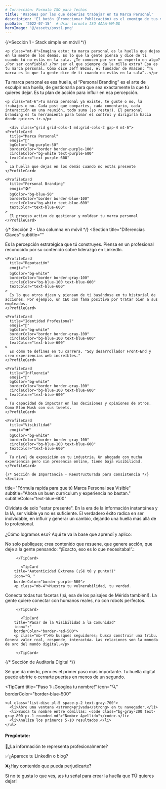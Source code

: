 ```yaml
---
# Corrección: Formato ISO para fechas
title: 'Razones por las que deberias trabajar en tu Marca Personal'
description: 'El botón (Promocionar Publicación) es el enemigo de tus ventas'
pubDate: '2022-07-15'  # Usar formato ISO AAAA-MM-DD
heroImage: '@/assets/post1.png'
---
```



   {/*Sección 1 - Stack simple en móvil */}
 <Section 
  title="¿Qué es la Marca Personal?" 
  subtitle="(¡Te lo cuento fácil!)"
  subtitleColor="text-gray-600">

    <p class="mt-8">Imagina esto: tu marca personal es la huella que dejas en la mente de los demás. Es lo que la gente piensa y dice de ti cuando tú no estás en la sala. ¿Te conocen por ser un experto en algo? ¿Por ser confiable? ¿Por ser el que siempre da la milla extra? Esa es tu marca personal. Como dice Jeff Bezos, el fundador de Amazon: “Tu marca es lo que la gente dice de ti cuando no estás en la sala”..</p>


<div class="mt-6 bg-green-50 p-4 rounded-lg">
      <p class="text-green-700 font-medium">Tu marca personal es esa huella, el “Personal Branding” es el arte de esculpir esa huella, de gestionarla para que sea exactamente la que tú quieres dejar. Es tu plan de acción para influir en esa percepción.</p>
    </div>

    <p class="mt-6">Tu marca personal ya existe, te guste o no, la trabajes o no. Cada post que compartes, cada comentario, cada interacción en una reunión… todo suma (¡o resta!). El personal branding es tu herramienta para tomar el control y dirigirla hacia donde quieres ir.</p>

      <div class="grid grid-cols-1 md:grid-cols-2 gap-4 mt-6">
    <ProfileCard 
      title="Marca Personal" 
      emoji="🎯"
      bgColor="bg-purple-50"
      borderColor="border border-purple-100"
      circleColor="bg-white text-purple-600"
      textColor="text-purple-600"
    >
      La huella que dejas en los demás cuando no estás presente
    </ProfileCard>
    
    <ProfileCard 
      title="Personal Branding" 
      emoji="🛠️"
      bgColor="bg-blue-50"
      borderColor="border border-blue-100"
      circleColor="bg-white text-blue-600"
      textColor="text-blue-600"
    >
      El proceso activo de gestionar y moldear tu marca personal
    </ProfileCard>
  </div>

</Section>

{/* Sección 2 - Una columna en móvil */}
     <Section 
  title="Diferencias Claves" 
  subtitle=""
 
>
  <div class="space-y-4 sm:grid sm:grid-cols-2 sm:gap-4 sm:space-y-0">
    <ProfileCard 
      title="Marca Personal" 
      emoji="🎯"
      bgColor="bg-white"
      borderColor="border border-gray-100"
      circleColor="bg-blue-100 text-blue-600"
      textColor="text-blue-600"
    >
      Es la percepción estratégica que tú construyes. Piensa en un profesional reconocido por su contenido sobre liderazgo en LinkedIn.
    </ProfileCard>
    
    <ProfileCard 
      title="Reputación" 
      emoji="⭐"
      bgColor="bg-white"
      borderColor="border border-gray-100"
      circleColor="bg-blue-100 text-blue-600"
      textColor="text-blue-600"
    >
      Es lo que otros dicen y piensan de ti basándose en tu historial de acciones. Por ejemplo, un CEO con fama positiva por tratar bien a sus empleados.
    </ProfileCard>

    <ProfileCard 
      title="Identidad Profesional" 
      emoji="👔"
      bgColor="bg-white"
      borderColor="border border-gray-100"
      circleColor="bg-blue-100 text-blue-600"
      textColor="text-blue-600"
    >
      Es cómo te defines en tu carrera. "Soy desarrollador Front-End y creo experiencias web increíbles."
    </ProfileCard>

    <ProfileCard 
      title="Influencia" 
      emoji="📢"
      bgColor="bg-white"
      borderColor="border border-gray-100"
      circleColor="bg-blue-100 text-blue-600"
      textColor="text-blue-600"
    >
      Tu capacidad de impactar en las decisiones y opiniones de otros. Como Elon Musk con sus tweets.
    </ProfileCard>

    <ProfileCard 
      title="Visibilidad" 
      emoji="👁️"
      bgColor="bg-white"
      borderColor="border border-gray-100"
      circleColor="bg-blue-100 text-blue-600"
      textColor="text-blue-600"
    >
      Tu nivel de exposición en tu industria. Un abogado con mucha experiencia pero sin presencia online, tiene baja visibilidad.
    </ProfileCard>
  </div>
</Section>
    
    {/* Sección de Importancia - Reestructurada para consistencia */}
    <Section 
  title="Fórmula rapida para que tú Marca Personal sea Visible" 
  subtitle="Ahora un buen currículum y experiencia no bastan."
  subtitleColor="text-blue-600"
  >
<p class="text-sm sm:text-base text-gray-600 italic mb-6">
        Olvídate de solo "estar presente". En la era de la información instantánea y la IA, ser visible ya no es suficiente. El verdadero éxito radica en ser inolvidable, en influir y generar un cambio, dejando una huella más allá de lo profesional.
        <br /><br />
        ¿Cómo logramos eso? Aquí te va la base que aprendí y aplico:
      </p>
    <TipCard 
        title="Pasar de la Presencia a la Influencia" 
        icon="💡" 
        borderColor="border-blue-500">
        <p class="mb-4">No solo publiques; crea contenido que resuene, que genere acción, que deje a la gente pensando: “¡Exacto, eso es lo que necesitaba!”.:</p>

         </TipCard>

           <TipCard 
        title="Autenticidad Extrema (¡Sé tú y punto!)" 
        icon="🔍 " 
        borderColor="border-purple-500">
        <p class="mb-4">Muestra tu vulnerabilidad, tu verdad.
Conecta todas tus facetas (¡sí, esa de los paisajes de Mérida también!).
La gente quiere conectar con humanos reales, no con robots perfectos.</p>

         </TipCard>

           <TipCard 
        title="Pasar de la Visibilidad a la Comunidad" 
        icon="⚡" 
        borderColor="border-red-500">
        <p class="mb-4">No busques seguidores; busca construir una tribu. Genera valor real, responde, interactúa. Las relaciones son la moneda de oro del mundo digital.</p>

         </TipCard>

        
  </Section>
  

  {/* Sección de Auditoría Digital */}
<Section 
  title="Descubre tu Huella Digital antes de que lo haga tu futuro jefe" 
  subtitle="¡Con esta mini-auditoría, sabrás cómo te ven los demás!"
  subtitleColor="text-gray-600"
>
  <p class="mb-6">
    Sé que da miedo, pero es el primer paso más importante. Tu huella digital puede abrirte o cerrarte puertas en menos de un segundo.
  </p>

  <TipCard
    title="Paso 1: ¡Googlea tu nombre!"
    icon="🔍"
    borderColor="border-blue-500"
  >
    <ul class="list-disc pl-5 space-y-2 text-gray-700">
      <li>Abre una ventana <strong>privada</strong> en tu navegador.</li>
      <li>Busca tu nombre entre comillas: <code class="bg-gray-200 text-gray-800 px-1 rounded-md">"Nombre Apellido"</code>.</li>
      <li>Analiza los primeros 5-10 resultados.</li>
    </ul>
  </TipCard>

  <div class="mt-8">
    <h4 class="not-prose font-bold mb-4 text-lg text-[#000033]">Pregúntate:</h4>
    <div class="space-y-4">
      <p class="flex items-start"><span class="mr-3 text-xl">🤔</span><span>¿La información te representa profesionalmente?</span></p>
      <p class="flex items-start"><span class="mr-3 text-xl">✅</span><span>¿Aparece tu LinkedIn o blog?</span></p>
      <p class="flex items-start"><span class="mr-3 text-xl">❌</span><span>¿Hay contenido que pueda perjudicarte?</span></p>
    </div>
  </div>

  <div class="mt-8 p-4 bg-blue-50 border-l-4 border-blue-500 rounded-r-lg">
    <p class="font-medium text-blue-800">
      Si no te gusta lo que ves, ¡es tu señal para crear la huella que TÚ quieres dejar!
    </p>
  </div>
</Section>